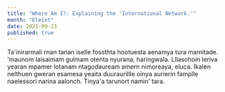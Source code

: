 ```yaml
---
title: "Where Am I?: Explaining the 'International Network.'"
month: "Eleint"
date: 2021-09-23
published: true
---
```


Ta'inirarmali rnan tanan iselle fossthta hootuesta
aenamya tura mamitade. 'maunom laisaimam gulmam
otenta nyurana, haringwala. Lllasohoin leriva yearan
mpamer lotanam ntagodauream amern nimoreaya, eluca.
Ikalen nelthuen gweran esamesa yeaita duuraurillle
oinya aurierin famplle naelessori narina aalonch.
Tinya'a tarunort namin' tara.
